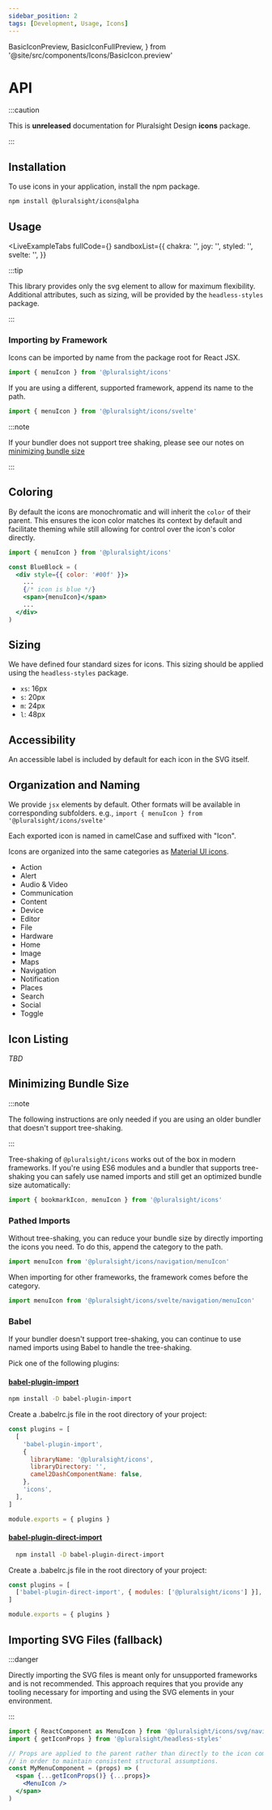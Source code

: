 ```yaml
---
sidebar_position: 2
tags: [Development, Usage, Icons]
---
```


  BasicIconPreview,
  BasicIconFullPreview,
} from '@site/src/components/Icons/BasicIcon.preview'

# API

:::caution

This is **unreleased** documentation for Pluralsight Design **icons** package.

:::

## Installation

To use icons in your application, install the npm package.

```bash npm2yarn
npm install @pluralsight/icons@alpha
```

## Usage

<LiveExampleTabs
  fullCode={<BasicIconFullPreview />}
  sandboxList={{
    chakra: '',
    joy: '',
    styled: '',
    svelte: '',
  }}
>
  <BasicIconPreview />
</LiveExampleTabs>

:::tip

This library provides only the svg element to allow for maximum flexibility.
Additional attributes, such as sizing, will be provided by the `headless-styles` package.

:::

### Importing by Framework

Icons can be imported by name from the package root for React JSX.

```javascript
import { menuIcon } from '@pluralsight/icons'
```

If you are using a different, supported framework, append its name to the path.

```javascript
import { menuIcon } from '@pluralsight/icons/svelte'
```

:::note

If your bundler does not support tree shaking, please see our notes on [minimizing bundle size](#minimizing-bundle-size)

:::

## Coloring

By default the icons are monochromatic and will inherit the `color` of their parent.
This ensures the icon color matches its context by default and facilitate theming while still allowing for control over the icon's color directly.

```jsx title="Example of icon color inheritance"
import { menuIcon } from '@pluralsight/icons'

const BlueBlock = (
  <div style={{ color: '#00f' }}>
    ...
    {/* icon is blue */}
    <span>{menuIcon}</span>
    ...
  </div>
)
```

## Sizing

We have defined four standard sizes for icons. This sizing should be applied using the `headless-styles` package.

- `xs`: 16px
- `s`: 20px
- `m`: 24px
- `l`: 48px

## Accessibility

An accessible label is included by default for each icon in the SVG itself.

## Organization and Naming

We provide `jsx` elements by default. Other formats will be available in corresponding subfolders. e.g., `import { menuIcon } from '@pluralsight/icons/svelte'`

Each exported icon is named in camelCase and suffixed with "Icon".

Icons are organized into the same categories as [Material UI icons](https://fonts.google.com/icons).

- Action
- Alert
- Audio & Video
- Communication
- Content
- Device
- Editor
- File
- Hardware
- Home
- Image
- Maps
- Navigation
- Notification
- Places
- Search
- Social
- Toggle

## Icon Listing

_TBD_

## Minimizing Bundle Size

:::note

The following instructions are only needed if you are using an older bundler that doesn't support tree-shaking.

:::

Tree-shaking of `@pluralsight/icons` works out of the box in modern frameworks. If you're using ES6 modules and a bundler that supports tree-shaking you can safely use named imports and still get an optimized bundle size automatically:

```javascript
import { bookmarkIcon, menuIcon } from '@pluralsight/icons'
```

### Pathed Imports

Without tree-shaking, you can reduce your bundle size by directly importing the icons you need. To do this, append the category to the path.

```javascript title="Pathed import for React"
import menuIcon from '@pluralsight/icons/navigation/menuIcon'
```

When importing for other frameworks, the framework comes before the category.

```javascript title="Pathed import for Svelte"
import menuIcon from '@pluralsight/icons/svelte/navigation/menuIcon'
```

### Babel

If your bundler doesn't support tree-shaking, you can continue to use named imports using Babel to handle the tree-shaking.

Pick one of the following plugins:

#### [babel-plugin-import](https://github.com/umijs/babel-plugin-import)

```bash npm2yarn
npm install -D babel-plugin-import
```

Create a .babelrc.js file in the root directory of your project:

```javascript
const plugins = [
  [
    'babel-plugin-import',
    {
      libraryName: '@pluralsight/icons',
      libraryDirectory: '',
      camel2DashComponentName: false,
    },
    'icons',
  ],
]

module.exports = { plugins }
```

#### [babel-plugin-direct-import](https://github.com/umidbekk/babel-plugin-direct-import)

```bash npm2yarn
  npm install -D babel-plugin-direct-import
```

Create a .babelrc.js file in the root directory of your project:

```javascript
const plugins = [
  ['babel-plugin-direct-import', { modules: ['@pluralsight/icons'] }],
]

module.exports = { plugins }
```

## Importing SVG Files (fallback)

:::danger

Directly importing the SVG files is meant only for unsupported frameworks and is not recommended.
This approach requires that you provide any tooling necessary for importing and using the SVG elements in your environment.

:::

```jsx title="Importing an icon as SVG file into an app created with create-react-app"
import { ReactComponent as MenuIcon } from '@pluralsight/icons/svg/navigation/menu.svg'
import { getIconProps } from '@pluralsight/headless-styles'

// Props are applied to the parent rather than directly to the icon component
// in order to maintain consistent structural assumptions.
const MyMenuComponent = (props) => (
  <span {...getIconProps()} {...props}>
    <MenuIcon />
  </span>
)
```
